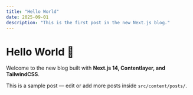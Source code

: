 ```yaml
---
title: "Hello World"
date: 2025-09-01
description: "This is the first post in the new Next.js blog."
---
```


# Hello World 👋

Welcome to the new blog built with **Next.js 14, Contentlayer, and TailwindCSS**.  

This is a sample post — edit or add more posts inside `src/content/posts/`.
